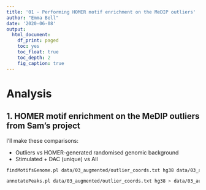 ```yaml
---
title: '01 - Performing HOMER motif enrichment on the MeDIP outliers'
author: "Emma Bell"
date: '2020-06-08'
output:
  html_document:
    df_print: paged
    toc: yes
    toc_float: true
    toc_depth: 2
    fig_caption: true
---
```


# Analysis

## 1. HOMER motif enrichment on the MeDIP outliers from Sam's project

I'll make these comparisons:

- Outliers vs HOMER-generated randomised genomic background 
- Stimulated + DAC (unique) vs All

```bash
findMotifsGenome.pl data/03_augmented/outlier_coords.txt hg38 data/03_augmented/01_homer_motif -size 300 -p 10
```

```bash
annotatePeaks.pl data/03_augmented/outlier_coords.txt hg38 > data/03_augmented/02_homer_annotation/outlier_annotation.txt
```
